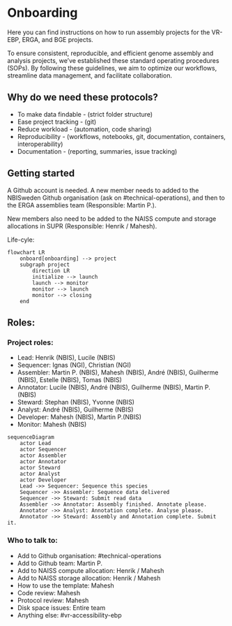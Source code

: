 # Onboarding {.unnumbered}

Here you can find instructions on how to run assembly projects for the VR-EBP, ERGA, and BGE 
projects.

To ensure consistent, reproducible, and efficient genome assembly and analysis projects, we've 
established these standard operating procedures (SOPs). By following these guidelines, we aim to 
optimize our workflows, streamline data management, and facilitate collaboration.

## Why do we need these protocols?

- To make data findable - (strict folder structure)
- Ease project tracking - (git)
- Reduce workload - (automation, code sharing)
- Reproducibility - (workflows, notebooks, git, documentation, containers, interoperability)
- Documentation - (reporting, summaries, issue tracking)

## Getting started

A Github account is needed. A new member needs to added to the NBISweden Github organisation 
(ask on #technical-operations), and then to the ERGA assemblies team (Responsible: Martin P.).

New members also need to be added to the NAISS compute and storage allocations in SUPR 
(Responsible: Henrik / Mahesh).

Life-cyle:
```mermaid
flowchart LR
    onboard[onboarding] --> project
    subgraph project
        direction LR
        initialize --> launch
        launch --> monitor
        monitor --> launch
        monitor --> closing
    end
```

## Roles:

### Project roles:

- Lead: Henrik (NBIS), Lucile (NBIS)
- Sequencer: Ignas (NGI), Christian (NGI)
- Assembler: Martin P. (NBIS), Mahesh (NBIS), André (NBIS), Guilherme (NBIS), Estelle (NBIS), Tomas (NBIS)
- Annotator: Lucile (NBIS), André (NBIS), Guilherme (NBIS), Martin P. (NBIS)
- Steward: Stephan (NBIS), Yvonne (NBIS)
- Analyst: André (NBIS), Guilherme (NBIS)
- Developer: Mahesh (NBIS), Martin P.(NBIS)
- Monitor: Mahesh (NBIS)

```mermaid
sequenceDiagram
    actor Lead
    actor Sequencer
    actor Assembler
    actor Annotator
    actor Steward
    actor Analyst
    actor Developer
    Lead ->> Sequencer: Sequence this species
    Sequencer ->> Assembler: Sequence data delivered
    Sequencer ->> Steward: Submit read data
    Assembler ->> Annotator: Assembly finished. Annotate please.
    Annotator ->> Analyst: Annotation complete. Analyse please.
    Annotator ->> Steward: Assembly and Annotation complete. Submit it.
```

### Who to talk to:

- Add to Github organisation: #technical-operations
- Add to Github team: Martin P.
- Add to NAISS compute allocation: Henrik / Mahesh
- Add to NAISS storage allocation: Henrik / Mahesh
- How to use the template: Mahesh
- Code review: Mahesh
- Protocol review: Mahesh
- Disk space issues: Entire team
- Anything else: #vr-accessibility-ebp
